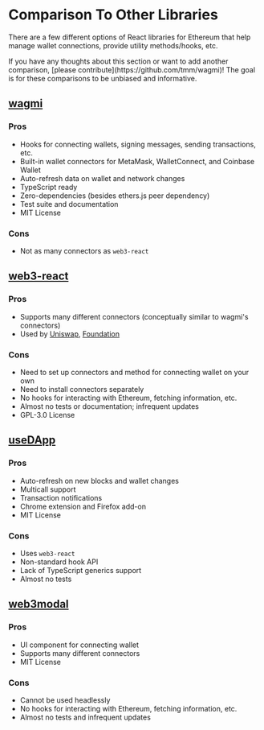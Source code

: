 
# Comparison To Other Libraries

There are a few different options of React libraries for Ethereum that help manage wallet connections, provide utility methods/hooks, etc.

<Callout emoji="👀">
  If you have any thoughts about this section or want to add another comparison,
  [please contribute](https://github.com/tmm/wagmi)! The goal is for these
  comparisons to be unbiased and informative.
</Callout>

## [wagmi](https://github.com/tmm/wagmi)

### Pros

- Hooks for connecting wallets, signing messages, sending transactions, etc.
- Built-in wallet connectors for MetaMask, WalletConnect, and Coinbase Wallet
- Auto-refresh data on wallet and network changes
- TypeScript ready
- Zero-dependencies (besides ethers.js peer dependency)
- Test suite and documentation
- MIT License

### Cons

- Not as many connectors as `web3-react`

## [web3-react](https://github.com/NoahZinsmeister/web3-react)

### Pros

- Supports many different connectors (conceptually similar to wagmi's connectors)
- Used by [Uniswap](https://uniswap.org), [Foundation](https://foundation.app)

### Cons

- Need to set up connectors and method for connecting wallet on your own
- Need to install connectors separately
- No hooks for interacting with Ethereum, fetching information, etc.
- Almost no tests or documentation; infrequent updates
- GPL-3.0 License

## [useDApp](https://github.com/EthWorks/useDApp)

### Pros

- Auto-refresh on new blocks and wallet changes
- Multicall support
- Transaction notifications
- Chrome extension and Firefox add-on
- MIT License

### Cons

- Uses `web3-react`
- Non-standard hook API
- Lack of TypeScript generics support
- Almost no tests

## [web3modal](https://github.com/Web3Modal/web3modal)

### Pros

- UI component for connecting wallet
- Supports many different connectors
- MIT License

### Cons

- Cannot be used headlessly
- No hooks for interacting with Ethereum, fetching information, etc.
- Almost no tests and infrequent updates
